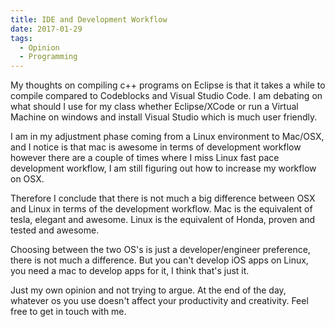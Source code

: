 ```yaml
---
title: IDE and Development Workflow
date: 2017-01-29
tags:
  - Opinion
  - Programming
---
```


My thoughts on compiling c++ programs on Eclipse is that it takes a while to compile compared to Codeblocks and Visual Studio Code. I am debating on what should I use for my class whether Eclipse/XCode or run a Virtual Machine on windows and install Visual Studio which is much user friendly.

I am in my adjustment phase coming from a Linux environment to Mac/OSX, and I notice is that mac is awesome in terms of development workflow however there are a couple of times where I miss Linux fast pace development workflow, I am still figuring out how to increase my workflow on OSX.

Therefore I conclude that there is not much a big difference between OSX and Linux in terms of the development workflow. Mac is the equivalent of tesla, elegant and awesome. Linux is the equivalent of Honda, proven and tested and awesome.

Choosing between the two OS's is just a developer/engineer preference, there is not much a difference. But you can't develop iOS apps on Linux, you need a mac to develop apps for it, I think that's just it.

Just my own opinion and not trying to argue. At the end of the day, whatever os you use doesn't affect your productivity and creativity. Feel free to get in touch with me.
